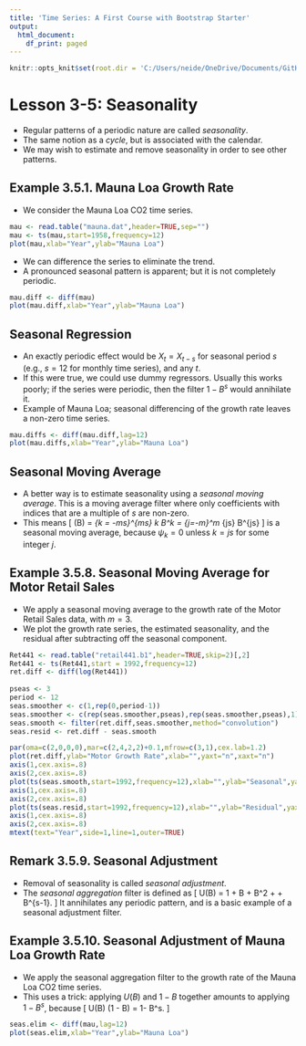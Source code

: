 ```yaml
---
title: 'Time Series: A First Course with Bootstrap Starter'
output:
  html_document:
    df_print: paged
---
```


```r
knitr::opts_knit$set(root.dir = 'C:/Users/neide/OneDrive/Documents/GitHub/BEwebinar/Data')
```

# Lesson 3-5: Seasonality

- Regular patterns of a periodic nature are called *seasonality*. 
- The same notion as a *cycle*, but is associated with the calendar.
- We may wish to estimate and remove seasonality in order to see other patterns.

## Example 3.5.1. Mauna Loa Growth Rate

- We consider the Mauna Loa CO2 time series.

```r
mau <- read.table("mauna.dat",header=TRUE,sep="")
mau <- ts(mau,start=1958,frequency=12)
plot(mau,xlab="Year",ylab="Mauna Loa")
```

- We can difference the series to eliminate the trend.
- A pronounced seasonal pattern is apparent; but it is not completely periodic.

```r
mau.diff <- diff(mau)
plot(mau.diff,xlab="Year",ylab="Mauna Loa")
```

## Seasonal Regression

- An exactly periodic effect would be $X_t = X_{t-s}$ for seasonal period $s$ (e.g., $s=12$ for monthly time series), and any $t$.
- If this were true, we could use dummy regressors. Usually this works poorly; if the series were periodic, then the filter $1 - B^s$ would annihilate it.
- Example of Mauna Loa; seasonal differencing of the growth rate leaves a non-zero time series.

```r
mau.diffs <- diff(mau.diff,lag=12)
plot(mau.diffs,xlab="Year",ylab="Mauna Loa")
```

## Seasonal Moving Average

- A better way is to estimate seasonality using a *seasonal moving average*. This is a moving average filter where only coefficients with indices that are a multiple of $s$ are non-zero.
- This means 
\[
   \Psi (B) = \sum_{k = -ms}^{ms} \psi_k B^k
    = \sum_{j=-m}^m \psi_{js} B^{js}
\]
 is a seasonal moving average, because $\psi_k = 0$ unless $k = js$ for some integer $j$.
 
## Example 3.5.8. Seasonal Moving Average for Motor Retail Sales

- We apply a seasonal moving average to the growth rate of the Motor Retail Sales data, with $m=3$.
- We plot the growth rate series, the estimated seasonality, and the residual after subtracting off the seasonal component. 

```r
Ret441 <- read.table("retail441.b1",header=TRUE,skip=2)[,2]
Ret441 <- ts(Ret441,start = 1992,frequency=12)
ret.diff <- diff(log(Ret441))
 
pseas <- 3
period <- 12
seas.smoother <- c(1,rep(0,period-1))
seas.smoother <- c(rep(seas.smoother,pseas),rep(seas.smoother,pseas),1)/(2*pseas+1)
seas.smooth <- filter(ret.diff,seas.smoother,method="convolution")
seas.resid <- ret.diff - seas.smooth

par(oma=c(2,0,0,0),mar=c(2,4,2,2)+0.1,mfrow=c(3,1),cex.lab=1.2)
plot(ret.diff,ylab="Motor Growth Rate",xlab="",yaxt="n",xaxt="n")
axis(1,cex.axis=.8)
axis(2,cex.axis=.8)
plot(ts(seas.smooth,start=1992,frequency=12),xlab="",ylab="Seasonal",yaxt="n",xaxt="n")
axis(1,cex.axis=.8)
axis(2,cex.axis=.8)
plot(ts(seas.resid,start=1992,frequency=12),xlab="",ylab="Residual",yaxt="n",xaxt="n")
axis(1,cex.axis=.8)
axis(2,cex.axis=.8)
mtext(text="Year",side=1,line=1,outer=TRUE)
```


## Remark 3.5.9. Seasonal Adjustment

- Removal of seasonality is called *seasonal adjustment*.
- The *seasonal aggregation* filter is defined as
\[
  U(B) = 1 + B +  B^2 + \ldots + B^{s-1}.
\]
 It annihilates any periodic pattern, and is a basic example of a seasonal adjustment filter.
 
## Example 3.5.10. Seasonal Adjustment of Mauna Loa Growth Rate

- We apply the seasonal aggregation filter to the growth rate of the Mauna Loa CO2 time series.
- This uses a trick: applying $U(B)$ and $1-B$ together amounts to applying $1-B^s$, because
\[
  U(B) (1 - B) = 1- B^s.
\]

```r
seas.elim <- diff(mau,lag=12)
plot(seas.elim,xlab="Year",ylab="Mauna Loa")
```


